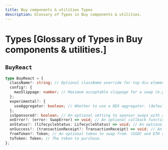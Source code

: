 ```yaml
---
title: Buy components & utilities Types
description: Glossary of Types in Buy components & utilities.
---
```


# Types [Glossary of Types in Buy components & utilities.]

## `BuyReact`

```ts
type BuyReact = {
  className?: string; // Optional className override for top div element.
  config?: {
    maxSlippage: number; // Maximum acceptable slippage for a swap (e.g., 3 for 3%). This is a percentage, not basis points.
  };
  experimental?: {
    useAggregator: boolean; // Whether to use a DEX aggregator. (default: false)
  };
  isSponsored?: boolean; // An optional setting to sponsor swaps with a Paymaster. (default: false)
  onError?: (error: SwapError) => void; // An optional callback function that handles errors within the provider.
  onStatus?: (lifecycleStatus: LifecycleStatus) => void; // An optional callback function that exposes the component lifecycle state.
  onSuccess?: (transactionReceipt?: TransactionReceipt) => void; // An optional callback function that exposes the transaction receipt.
  fromToken?: Token; // An optional token to swap from. (USDC and ETH supported by default)
  toToken: Token; // The token to purchase.
};
```